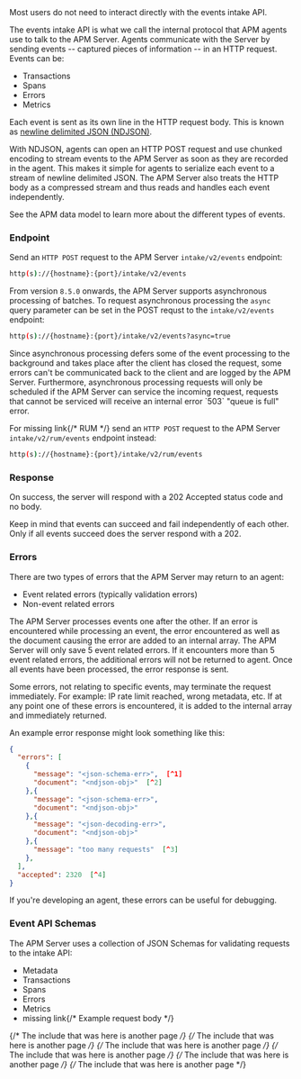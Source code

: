 

<div id="api-events"></div>

<DocCallOut title="Note">
Most users do not need to interact directly with the events intake API.
</DocCallOut>

The events intake API is what we call the internal protocol that APM agents use to talk to the APM Server.
Agents communicate with the Server by sending events -- captured pieces of information -- in an HTTP request.
Events can be:

* Transactions
* Spans
* Errors
* Metrics

Each event is sent as its own line in the HTTP request body.
This is known as [newline delimited JSON (NDJSON)](http://ndjson.org).

With NDJSON, agents can open an HTTP POST request and use chunked encoding to stream events to the APM Server
as soon as they are recorded in the agent.
This makes it simple for agents to serialize each event to a stream of newline delimited JSON.
The APM Server also treats the HTTP body as a compressed stream and thus reads and handles each event independently.

See the <DocLink id="serverlessObservabilityApmDataModel">APM data model</DocLink> to learn more about the different types of events.

<div id="api-events-endpoint"></div>

### Endpoint

Send an `HTTP POST` request to the APM Server `intake/v2/events` endpoint:

```bash
http(s)://{hostname}:{port}/intake/v2/events
```

From version `8.5.0` onwards, the APM Server supports asynchronous processing of batches.
To request asynchronous processing the `async` query parameter can be set in the POST requst
to the `intake/v2/events` endpoint:

```bash
http(s)://{hostname}:{port}/intake/v2/events?async=true
```

<DocCallOut title="Note">
Since asynchronous processing defers some of the event processing to the
background and takes place after the client has closed the request, some errors
can't be communicated back to the client and are logged by the APM Server.
Furthermore, asynchronous processing requests will only be scheduled if the APM Server can
service the incoming request, requests that cannot be serviced will receive an internal error
`503` "queue is full" error.
</DocCallOut>

For <DocBadge><DocIcon size="s" type="unlink" title="missing link"/> missing link</DocBadge>{/*  <DocLink id="enApmGuideApmRum">RUM</DocLink> */} send an `HTTP POST` request to the APM Server `intake/v2/rum/events` endpoint instead:

```bash
http(s)://{hostname}:{port}/intake/v2/rum/events
```

<div id="api-events-response"></div>

### Response

On success, the server will respond with a 202 Accepted status code and no body.

Keep in mind that events can succeed and fail independently of each other. Only if all events succeed does the server respond with a 202.

<div id="api-events-errors"></div>

### Errors

There are two types of errors that the APM Server may return to an agent:

* Event related errors (typically validation errors)
* Non-event related errors

The APM Server processes events one after the other.
If an error is encountered while processing an event,
the error encountered as well as the document causing the error are added to an internal array.
The APM Server will only save 5 event related errors.
If it encounters more than 5 event related errors,
the additional errors will not be returned to agent.
Once all events have been processed,
the error response is sent.

Some errors, not relating to specific events,
may terminate the request immediately.
For example: IP rate limit reached, wrong metadata, etc.
If at any point one of these errors is encountered,
it is added to the internal array and immediately returned.

An example error response might look something like this:

```json
{
  "errors": [
    {
      "message": "<json-schema-err>",  [^1]
      "document": "<ndjson-obj>"  [^2]
    },{
      "message": "<json-schema-err>",
      "document": "<ndjson-obj>"
    },{
      "message": "<json-decoding-err>",
      "document": "<ndjson-obj>"
    },{
      "message": "too many requests"  [^3]
    },
  ],
  "accepted": 2320  [^4]
}
```
[^1]: An event related error
[^2]: The document causing the error
[^3]: An immediately returning non-event related error
[^4]: The number of accepted events

If you're developing an agent, these errors can be useful for debugging.

<div id="api-events-schema-definition"></div>

### Event API Schemas

The APM Server uses a collection of JSON Schemas for validating requests to the intake API:

* <DocLink id="serverlessObservabilityApmServerApi">Metadata</DocLink>
* <DocLink id="serverlessObservabilityApmServerApi">Transactions</DocLink>
* <DocLink id="serverlessObservabilityApmServerApi">Spans</DocLink>
* <DocLink id="serverlessObservabilityApmServerApi">Errors</DocLink>
* <DocLink id="serverlessObservabilityApmServerApi">Metrics</DocLink>
* <DocBadge><DocIcon size="s" type="unlink" title="missing link"/> missing link</DocBadge>{/*  <DocLink id="enApmGuideApiEventExample">Example request body</DocLink> */}

{/* The include that was here is another page */}
{/* The include that was here is another page */}
{/* The include that was here is another page */}
{/* The include that was here is another page */}
{/* The include that was here is another page */}
{/* The include that was here is another page */}
